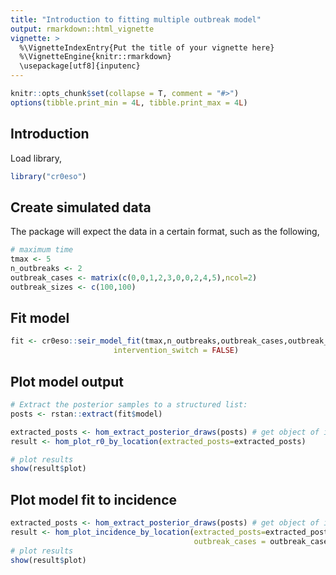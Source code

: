 ```yaml
---
title: "Introduction to fitting multiple outbreak model"
output: rmarkdown::html_vignette
vignette: >
  %\VignetteIndexEntry{Put the title of your vignette here}
  %\VignetteEngine{knitr::rmarkdown}
  \usepackage[utf8]{inputenc}
---
```


```r
knitr::opts_chunk$set(collapse = T, comment = "#>")
options(tibble.print_min = 4L, tibble.print_max = 4L)
```

## Introduction

Load library,

```r
library("cr0eso")
```

## Create simulated data

The package will expect the data in a certain format, such as the following,

```r
# maximum time
tmax <- 5
n_outbreaks <- 2
outbreak_cases <- matrix(c(0,0,1,2,3,0,0,2,4,5),ncol=2)
outbreak_sizes <- c(100,100)
```

## Fit model

```r
fit <- cr0eso::seir_model_fit(tmax,n_outbreaks,outbreak_cases,outbreak_sizes,
                       intervention_switch = FALSE)
```

## Plot model output

```r
# Extract the posterior samples to a structured list:
posts <- rstan::extract(fit$model)

extracted_posts <- hom_extract_posterior_draws(posts) # get object of incidence and zeta
result <- hom_plot_r0_by_location(extracted_posts=extracted_posts)

# plot results
show(result$plot)
```

## Plot model fit to incidence

```r
extracted_posts <- hom_extract_posterior_draws(posts) # get object of incidence and r0
result <- hom_plot_incidence_by_location(extracted_posts=extracted_posts,
                                         outbreak_cases = outbreak_cases)
# plot results
show(result$plot)
```
